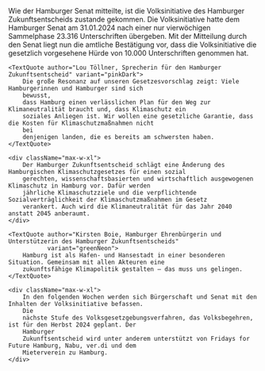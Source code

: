 
<PressReleaseHeroBlock pressRelease={pressRelease} />

<Block>
    <div className="max-w-xl">
        Wie der Hamburger Senat mitteilte, ist die Volksinitiative des Hamburger Zukunftsentscheids zustande
        gekommen.
        Die Volksinitiative hatte dem Hamburger Senat am 31.01.2024 nach einer nur vierwöchigen Sammelphase 23.316
        Unterschriften übergeben. Mit der Mitteilung durch den Senat liegt nun die amtliche Bestätigung vor, dass
        die
        Volksinitiative die gesetzlich vorgesehene Hürde von 10.000 Unterschriften genommen hat.
    </div>

    <TextQuote author="Lou Töllner, Sprecherin für den Hamburger Zukunftsentscheid" variant="pinkDark">
        Die große Resonanz auf unseren Gesetzesvorschlag zeigt: Viele Hamburgerinnen und Hamburger sind sich
        bewusst,
        dass Hamburg einen verlässlichen Plan für den Weg zur Klimaneutralität braucht und, dass Klimaschutz ein
        soziales Anliegen ist. Wir wollen eine gesetzliche Garantie, dass die Kosten für Klimaschutzmaßnahmen nicht
        bei
        denjenigen landen, die es bereits am schwersten haben.
    </TextQuote>

    <div className="max-w-xl">
        Der Hamburger Zukunftsentscheid schlägt eine Änderung des Hamburgischen Klimaschutzgesetzes für einen sozial
        gerechten, wissenschaftsbasierten und wirtschaftlich ausgewogenen Klimaschutz in Hamburg vor. Dafür werden
        jährliche Klimaschutzziele und die verpflichtende Sozialverträglichkeit der Klimaschutzmaßnahmen im Gesetz
        verankert. Auch wird die Klimaneutralität für das Jahr 2040 anstatt 2045 anberaumt.
    </div>

    <TextQuote author="Kirsten Boie, Hamburger Ehrenbürgerin und Unterstützerin des Hamburger Zukunftsentscheids"
               variant="greenNeon">
        Hamburg ist als Hafen- und Hansestadt in einer besonderen Situation. Gemeinsam mit allen Akteuren eine
        zukunftsfähige Klimapolitik gestalten – das muss uns gelingen.
    </TextQuote>

    <div className="max-w-xl">
        In den folgenden Wochen werden sich Bürgerschaft und Senat mit den Inhalten der Volksinitiative befassen.
        Die
        nächste Stufe des Volksgesetzgebungsverfahren, das Volksbegehren, ist für den Herbst 2024 geplant. Der
        Hamburger
        Zukunftsentscheid wird unter anderem unterstützt von Fridays for Future Hamburg, Nabu, ver.di und dem
        Mieterverein zu Hamburg.
    </div>

</Block>
